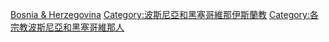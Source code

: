 [[Category:各國穆斯林|Bosnia & Herzegovina]]
[[Category:波斯尼亞和黑塞哥維那伊斯蘭教|Category:波斯尼亞和黑塞哥維那伊斯蘭教]]
[[Category:各宗教波斯尼亞和黑塞哥維那人|Category:各宗教波斯尼亞和黑塞哥維那人]]
